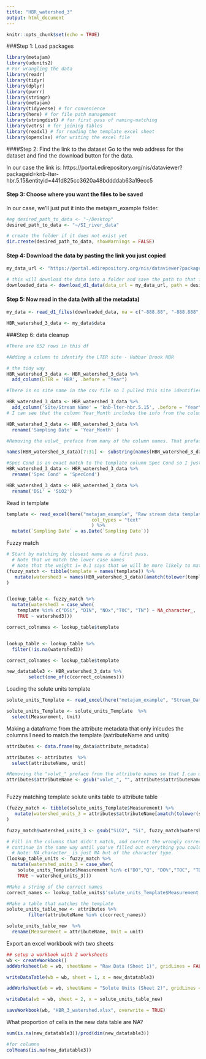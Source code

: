 ```yaml
---
title: "HBR_watershed_3"
output: html_document
---
```


```r
knitr::opts_chunk$set(echo = TRUE)
```

###Step 1: Load packages

```r

library(metajam)  
library(udunits2)
# For wrangling the data
library(readr)
library(tidyr)
library(dplyr)
library(purrr)
library(stringr)
library(metajam)
library(tidyverse) # for convenience
library(here) # for file path management
library(stringdist) # for first pass of naming-matching
library(vctrs) # for joining tables
library(readxl) # for reading the template excel sheet
library(openxlsx) #for writing the excel file

```

####Step 2: Find the link to the dataset
Go to the web address for the dataset and find the download button for the data. 

In our case the link is: https://portal.edirepository.org/nis/dataviewer?packageid=knb-lter-hbr.5.15&entityid=441d825cc3620a48bddddab63a19ecc5

#### Step 3: Choose where you want the files to be saved
In our case, we'll just put it into the metajam_example folder.

```r

#eg desired_path_to_data <- "~/Desktop"
desired_path_to_data <- "~/SI_river_data"

# create the folder if it does not exist yet
dir.create(desired_path_to_data, showWarnings = FALSE)


```

#### Step 4: Download the data by pasting the link you just copied
```r

my_data_url <- "https://portal.edirepository.org/nis/dataviewer?packageid=knb-lter-hbr.5.15&entityid=441d825cc3620a48bddddab63a19ecc5"

# this will download the data into a folder and save the path to that folder
downloaded_data <- download_d1_data(data_url = my_data_url, path = desired_path_to_data)


```

#### Step 5: Now read in the data (with all the metadata)

```r


my_data <- read_d1_files(downloaded_data, na = c("-888.88", "-888.888", "-888"))

HBR_watershed_3_data <- my_data$data


```

###Step 6: data cleanup
```r

#There are 652 rows in this df

#Adding a column to identify the LTER site - Hubbar Brook HBR

# the tidy way
HBR_watershed_3_data <- HBR_watershed_3_data %>% 
  add_column(LTER = 'HBR', .before = "Year")

#There is no site name in the csv file so I pulled this site identifier from the data portal

HBR_watershed_3_data <- HBR_watershed_3_data %>% 
  add_column('Site/Stream Name' = 'knb-lter-hbr.5.15', .before = "Year")
# I can see that the column Year_Month includes the info from the column in the template 'Sampling Date' so I want to rename that column 

HBR_watershed_3_data <- HBR_watershed_3_data %>% 
  rename('Sampling Date' = 'Year_Month' )


```

```r


#Removing the volwt_ preface from many of the column names. That preface was preventing me from identifying which columns were a match to the template 

names(HBR_watershed_3_data)[7:31] <- substring(names(HBR_watershed_3_data)[7:31],7,15)

#Spec Cond is an exact match to the template column Spec Cond so I just need to change the name 
HBR_watershed_3_data <- HBR_watershed_3_data %>% 
  rename('Spec Cond' = 'SpecCond')

HBR_watershed_3_data <- HBR_watershed_3_data %>% 
  rename('DSi' = 'SiO2')


```


Read in template
```r

template <- read_excel(here("metajam_example", "Raw stream data template.xlsx"), 
                               col_types = "text"
                               ) %>%
  mutate(`Sampling Date` = as.Date(`Sampling Date`))

```

Fuzzy match

```r


# Start by matching by closest name as a first pass. 
  # Note that we match the lower case names
  # Note that the weight i= 0.1 says that we will be more likely to match if watershed 1 = template + extra
(fuzzy_match <- tibble(template = names(template)) %>%
   mutate(watershed3 = names(HBR_watershed_3_data)[amatch(tolower(template), tolower(names(HBR_watershed_3_data)), maxDist = 1, weight = c(d=1,i=0.1,s=1,t=1))])
)


(lookup_table <- fuzzy_match %>%
  mutate(watershed3 = case_when(
    template %in% c("DSi", "DIN", "NOx","TOC", "TN") ~ NA_character_,
    TRUE ~ watershed3)))

correct_colnames <- lookup_table$template



```

```r


lookup_table <- lookup_table %>%
  filter(!is.na(watershed3))

correct_colnames <- lookup_table$template

new_datatable3 <- HBR_watershed_3_data %>% 
        select(one_of(c(correct_colnames)))


```


Loading the solute units template

```r


solute_units_Template <- read_excel(here("metajam_example", "Stream_Data_Template.xlsx"), sheet = "Solute Units" )

solute_units_Template <- solute_units_Template  %>%
  select(Measurement, Unit)


```

Making a dataframe from the attribute metadata that only inlcudes the columns I need to match the template (aatributeName and units)
```r

attributes <- data.frame(my_data$attribute_metadata)

attributes <- attributes  %>%
  select(attributeName, unit)

#Removing the "volwt_" preface from the attribute names so that I can match them
attributes$attributeName <- gsub("volwt_", "", attributes$attributeName)



```



Fuzzy matching template solute units table to attribute table
```r

(fuzzy_match <- tibble(solute_units_Template$Measurement) %>%
   mutate(watershed_units_3 = attributes$attributeName[amatch(tolower(solute_units_Template$Measurement), tolower(attributes$attributeName), maxDist = 1, weight = c(d=1,i=0.1,s=1,t=1))])
)

fuzzy_match$watershed_units_3 <- gsub("SiO2", "Si", fuzzy_match$watershed_units_3)

```


```r


# Fill in the columns that didn't match, and correct the wrongly corrected matches
# continue in the same way until you've filled out everything you could.
  # Note: NA_character_ is just NA but of the character type.
(lookup_table_units <- fuzzy_match %>%
  mutate(watershed_units_3 = case_when(
    solute_units_Template$Measurement %in% c("DO","Q", "DO%","TOC", "TDP","PON", "PP", "TKN","DOP","TN", "TP") ~ NA_character_,
    TRUE ~ watershed_units_3)))

#Make a string of the correct names
correct_names <- lookup_table_units$'solute_units_Template$Measurement'


```

```r

#Make a table that matches the template
solute_units_table_new <- attributes %>% 
        filter(attributeName %in% c(correct_names))

solute_units_table_new  %>% 
  rename(Measurement = attributeName, Unit = unit)
```


Export an excel workbook with two sheets

```r


## setup a workbook with 2 worksheets
wb <- createWorkbook()
addWorksheet(wb = wb, sheetName = "Raw Data (Sheet 1)", gridLines = FALSE)

writeDataTable(wb = wb, sheet = 1, x = new_datatable3)

addWorksheet(wb = wb, sheetName = "Solute Units (Sheet 2)", gridLines = FALSE)

writeData(wb = wb, sheet = 2, x = solute_units_table_new)

saveWorkbook(wb, "HBR_3_watershed.xlsx", overwrite = TRUE)

```

What proportion of cells in the new data table are NA?

```r

sum(is.na(new_datatable3))/prod(dim(new_datatable3))

#for columns
colMeans(is.na(new_datatable3))

```